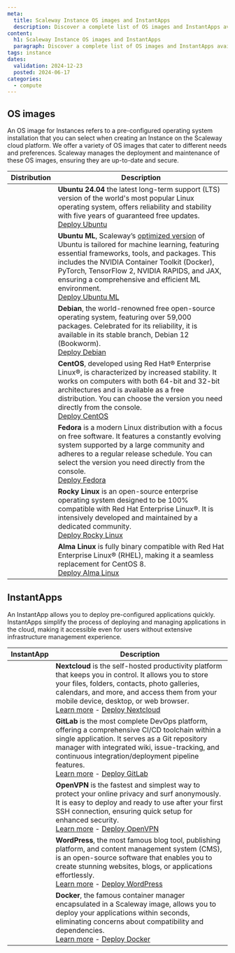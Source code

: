 ```yaml
---
meta:
  title: Scaleway Instance OS images and InstantApps
  description: Discover a complete list of OS images and InstantApps available for Scaleway Instances. Choose the perfect setup for your needs and optimize your virtual environment.
content:
  h1: Scaleway Instance OS images and InstantApps
  paragraph: Discover a complete list of OS images and InstantApps available for Scaleway Instances. Choose the perfect setup for your needs and optimize your virtual environment.
tags: instance
dates:
  validation: 2024-12-23
  posted: 2024-06-17
categories:
  - compute
---
```


## OS images

An OS image for Instances refers to a pre-configured operating system installation that you can select when creating an Instance on the Scaleway cloud platform. We offer a variety of OS images that cater to different needs and preferences.
Scaleway manages the deployment and maintenance of these OS images, ensuring they are up-to-date and secure.

| Distribution  | Description  |
|---|---|
| <Lightbox src="ubuntu.webp" alt="Ubuntu" size="small" />   | **Ubuntu 24.04** the latest long-term support (LTS) version of the world's most popular Linux operating system, offers reliability and stability with five years of guaranteed free updates.<br />[Deploy Ubuntu](https://console.scaleway.com/instance/servers/create/?area=fr-par-1&imageKey=607b12c2-685d-45f7-905f-57bc23863834&offerName=PRO2-S&zone=fr-par-1) |
| <Lightbox src="ubuntu.webp" alt="Debian" size="small" />  | **Ubuntu ML**,  Scaleway’s [optimized version](/gpu/reference-content/docker-images/) of Ubuntu is tailored for machine learning, featuring essential frameworks, tools, and packages. This includes the NVIDIA Container Toolkit (Docker), PyTorch, TensorFlow 2, NVIDIA RAPIDS, and JAX, ensuring a comprehensive and efficient ML environment.<br />[Deploy Ubuntu ML](https://console.scaleway.com/instance/servers/create/?area=fr-par-2&imageKey=a6c68db3-5613-4b08-acaa-2c92d8baf26c&offerName=L40S-1-48G&zone=fr-par-2)  |
| <Lightbox src="debian.webp" alt="Debian" size="small" />  | **Debian**, the world-renowned free open-source operating system, featuring over 59,000 packages. Celebrated for its reliability, it is available in its stable branch, Debian 12 (Bookworm).<br />[Deploy Debian](https://console.scaleway.com/instance/servers/create/?area=fr-par-1&imageKey=fd6931c1-5326-4f8d-8fdf-57867b2830e3&offerName=PRO2-S&zone=fr-par-1) |
| <Lightbox src="centos.webp" alt="CentOS" size="small" />  | **CentOS**, developed using Red Hat® Enterprise Linux®, is characterized by increased stability. It works on computers with both 64-bit and 32-bit architectures and is available as a free distribution. You can choose the version you need directly from the console.<br/>[Deploy CentOS](https://console.scaleway.com/instance/servers/create/?area=fr-par-1&imageKey=cfb3fa01-6406-4be8-9e9d-29daee2582fa&offerName=PRO2-S) |
| <Lightbox src="fedora.webp" alt="Fedora" size="small" /> | **Fedora** is a modern Linux distribution with a focus on free software. It features a constantly evolving system supported by a large community and adheres to a regular release schedule. You can select the version you need directly from the console.<br/>[Deploy Fedora](https://console.scaleway.com/instance/servers/create/?area=fr-par-1&imageKey=186859f6-0152-45dd-9eb8-21fc5e8d774e&offerName=PRO2-S) |
| <Lightbox src="rockylinux.webp" alt="Rocky Linux" size="small" /> | **Rocky Linux** is an open-source enterprise operating system designed to be 100% compatible with Red Hat Enterprise Linux®. It is intensively developed and maintained by a dedicated community.<br />[Deploy Rocky Linux](https://console.scaleway.com/instance/servers/create/?area=fr-par-1&imageKey=1576bf6b-f640-47f2-9117-968419d0546e&offerName=PRO2-S) |
| <Lightbox src="almalinux.webp" alt="Alma Linux" size="small" />  | **Alma Linux** is fully binary compatible with Red Hat Enterprise Linux® (RHEL), making it a seamless replacement for CentOS 8.<br />[Deploy Alma Linux](https://console.scaleway.com/instance/servers/create/?area=fr-par-1&imageKey=0d3a22da-c634-45d6-a7dd-aff402f88b0c&offerName=PRO2-S)  |

## InstantApps

An InstantApp allows you to deploy pre-configured applications quickly.
InstantApps simplify the process of deploying and managing applications in the cloud, making it accessible even for users without extensive infrastructure management experience.

| InstantApp  | Description  |
|---|---|
| <Lightbox src="nextcloud.webp" alt="Nextcloud" size="small" />   | **Nextcloud** is the self-hosted productivity platform that keeps you in control. It allows you to store your files, folders, contacts, photo galleries, calendars, and more, and access them from your mobile device, desktop, or web browser.<br />[Learn more](/tutorials/nextcloud-instantapp/) - [Deploy Nextcloud](https://console.scaleway.com/instance/servers/create/?area=fr-par-1&imageKey=7d4a7cb1-1fd5-4a64-920b-c79f47367254&offerName=PRO2-S&zone=fr-par-1) |
| <Lightbox src="gitlab.webp" alt="GitLab" size="small" />  | **GitLab** is the most complete DevOps platform, offering a comprehensive CI/CD toolchain within a single application. It serves as a Git repository manager with integrated wiki, issue-tracking, and continuous integration/deployment pipeline features.<br />[Learn more](/tutorials/gitlab-instant-app/) - [Deploy GitLab](https://console.scaleway.com/instance/servers/create/?area=fr-par-1&imageKey=233074b9-e2ba-4e78-818e-dd4930ce6bee&offerName=PRO2-S)  |
| <Lightbox src="openvpn.webp" alt="OpenVPN" size="small" />  | **OpenVPN** is the fastest and simplest way to protect your online privacy and surf anonymously. It is easy to deploy and ready to use after your first SSH connection, ensuring quick setup for enhanced security.<br />[Learn more](/tutorials/openvpn-instant-app/) - [Deploy OpenVPN](https://console.scaleway.com/instance/servers/create/?area=fr-par-1&imageKey=b6f4edc8-21e6-4aa2-8f52-1030cf6d4dd8&offerName=PRO2-S) |
| <Lightbox src="wordpress.webp" alt="WordPress" size="small" />  | **WordPress**, the most famous blog tool, publishing platform, and content management system (CMS), is an open-source software that enables you to create stunning websites, blogs, or applications effortlessly.<br />[Learn more](/tutorials/wordpress-instantapp/) - [Deploy WordPress](https://console.scaleway.com/instance/servers/create/?area=fr-par-1&imageKey=215a50f9-0ba8-4e9c-a4e7-10caf50e3586&offerName=PRO2-S) |
| <Lightbox src="docker.webp" alt="Docker" size="small" />  | **Docker**, the famous container manager encapsulated in a Scaleway image, allows you to deploy your applications within seconds, eliminating concerns about compatibility and dependencies.<br/>[Learn more](/tutorials/docker-instantapp/) - [Deploy Docker](https://console.scaleway.com/instance/servers/create/?area=fr-par-1&imageKey=c1b530d8-0ca0-45c4-80db-ba06608287b2&offerName=PRO2-S) |
